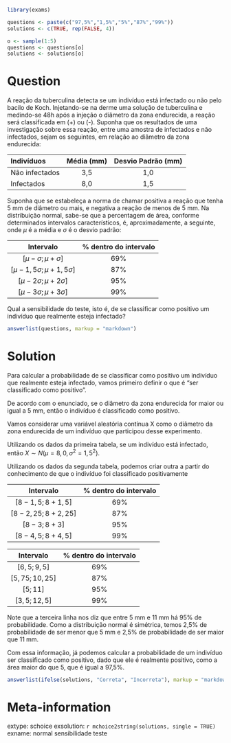 ```r
library(exams)
```


```r
questions <- paste(c("97,5%","1,5%","5%","87%","99%"))
solutions <- c(TRUE, rep(FALSE, 4))

o <- sample(1:5)
questions <- questions[o]
solutions <- solutions[o]

```

Question
========

A reação da tuberculina detecta se um indivíduo está infectado ou não pelo bacilo de Koch. Injetando-se na derme uma solução de tuberculina e medindo-se 48h após a injeção o diâmetro da zona endurecida, a reação será classificada em (+) ou (-). Suponha que os resultados de uma investigação sobre essa reação, entre uma amostra de infectados e não infectados, sejam os seguintes, em relação ao diâmetro da zona endurecida:

|Indivíduos|Média (mm)|Desvio Padrão (mm)|
|:----------|:-----:|:-----:|
|Não infectados|3,5|1,0|
|Infectados|8,0|1,5|

Suponha que se estabeleça a norma de chamar positiva a reação que tenha 5 mm de diâmetro ou mais, e negativa a reação de menos de 5 mm. Na distribuição normal, sabe-se que a percentagem de área, conforme determinados intervalos característicos, é, aproximadamente, a seguinte, onde $\mu$ é a média e $\sigma$ é o desvio padrão:

|Intervalo|% dentro do intervalo|
|:-------------------:|:-------:|
|$[\mu - \sigma ; \mu + \sigma]$|69%|
|$[\mu - 1,5\sigma ; \mu + 1,5\sigma]$|87%|
|$[\mu - 2\sigma ; \mu + 2\sigma]$|95%|
|$[\mu - 3\sigma ; \mu + 3\sigma]$|99%|

Qual a sensibilidade do teste, isto é, de se classificar como positivo um indivíduo que realmente esteja infectado?

```r
answerlist(questions, markup = "markdown")
```

Solution
========

Para calcular a probabilidade de se classificar como positivo um indivíduo que realmente esteja infectado, vamos primeiro definir o que é "ser classificado como positivo".

De acordo com o enunciado, se o diâmetro da zona endurecida for maior ou igual a 5 mm, então o indivíduo é classificado como positivo.

Vamos considerar uma variável aleatória contínua X como o diâmetro da zona endurecida de um indivíduo que participou desse experimento.

Utilizando os dados da primeira tabela, se um indivíduo está infectado, então $X \sim N(\mu = 8,0, \sigma^2 = 1,5^2)$.

Utilizando os dados da segunda tabela, podemos criar outra a partir do conhecimento de que o indivíduo foi classificado positivamente

|Intervalo|% dentro do intervalo|
|:-------------------:|:-------:|
|$[8-1,5 ; 8+1,5]$|69%|
|$[8-2,25 ; 8+2,25]$|87%|
|$[8-3 ; 8+3]$|95%|
|$[8-4,5 ; 8+4,5]$|99%|

|Intervalo|% dentro do intervalo|
|:-------------------:|:-------:|
|$[6,5;9,5]$|69%|
|$[5,75;10,25]$|87%|
|$[5;11]$|95%|
|$[3,5;12,5]$|99%|

Note que a terceira linha nos diz que entre 5 mm e 11 mm há 95% de probabilidade. Como a distribuição normal é simétrica, temos 2,5% de probabilidade de ser menor que 5 mm e 2,5% de probabilidade de ser maior que 11 mm.

Com essa informação, já podemos calcular a probabilidade de um indivíduo ser classificado como positivo, dado que ele é realmente positivo, como a área maior do que 5, que é igual a 97,5%.


```r
answerlist(ifelse(solutions, "Correta", "Incorreta"), markup = "markdown")
```

Meta-information
================
extype: schoice
exsolution: `r mchoice2string(solutions, single = TRUE)`
exname: normal sensibilidade teste